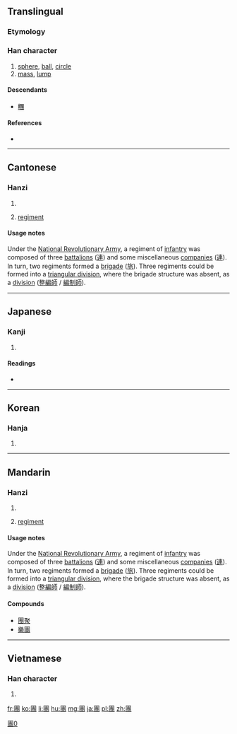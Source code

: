 {{also|团|団}}
==Translingual==

===Etymology===
{{Han compound|囗|專|c1=s|c2=p|ls=psc}}

[[Category:CJKV characters simplified differently in Japan and China|團0]]

===Han character===
{{Han char|rn=31|rad=囗|as=11|sn=14|four=6034<sub>3</sub>|canj=田十戈戈 (WJII)|ids=⿴[[囗]][[專]]}}

# [[sphere]], [[ball]], [[circle]]
# [[mass]], [[lump]]

====Descendants====
* [[糰]]

====References====
* {{Han ref|kx=0221.020|dkj=04834|dj=0452.130|hdz=10725.020|uh=5718|ud=22296|bh=B9CE|bd=47566}}

----

==Cantonese==

===Hanzi===
{{yue-hanzi|jyut=[[tyun4]]|y=tyun4|sim=团}}

# {{defn|lang=yue|sort=囗11}}
# {{context|military|lang=yue}} [[regiment]]

====Usage notes====
{{sense|military}} Under the [[w:National Revolutionary Army|National Revolutionary Army]], a regiment of [[infantry]] was composed of three [[battalion]]s ([[連]]) and some miscellaneous [[companies]] ([[連]]). In turn, two regiments formed a [[brigade]] ([[旅]]). Three regiments could be formed into a [[triangular division]], where the brigade structure was absent, as a [[division]] ([[整編師]] / [[編制師]]).

----

==Japanese==

===Kanji===
{{ja-kanji|grade=|rs=囗11}}

# {{defn|lang=ja|sort=囗11}}

====Readings====
* {{ja-readings|on=[[だん]] (dan), [[とん]] (ton), [[どん]] (don)|kun=[[まるい]] (marui), [[かたまり]] (katamari)}}

----

==Korean==

===Hanja===
{{ko-hanja|hangeul=단|rv=dan|mr=tan}}

# {{defn|lang=ko|sort=囗11}}

----

==Mandarin==

===Hanzi===
{{cmn-hanzi|sim=团|pin=[[tuán]] ([[tuan2]])|wg=t'uan<sup>2</sup>}}

# {{defn|lang=zh|sort=囗11}}
# {{context|military|lang=zh}} [[regiment]]

====Usage notes====
{{sense|military}} Under the [[w:National Revolutionary Army|National Revolutionary Army]], a regiment of [[infantry]] was composed of three [[battalion]]s ([[連]]) and some miscellaneous [[companies]] ([[連]]). In turn, two regiments formed a [[brigade]] ([[旅]]). Three regiments could be formed into a [[triangular division]], where the brigade structure was absent, as a [[division]] ([[整編師]] / [[編制師]]).

====Compounds====
* [[團聚]]
* [[樂團]]

----

==Vietnamese==

===Han character===
{{vi-hantu|[[đoàn]]|rs=囗11}}

# {{defn|lang=vi|sort=囗11}}

[[fr:團]]
[[ko:團]]
[[li:團]]
[[hu:團]]
[[mg:團]]
[[ja:團]]
[[pl:團]]
[[zh:團]]